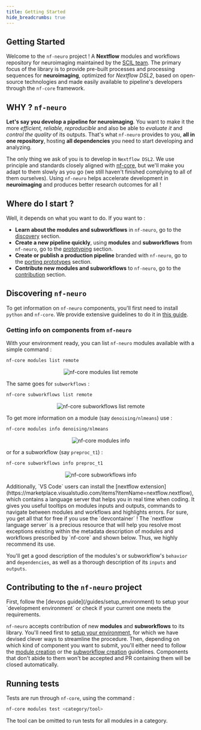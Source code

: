 ```yaml
---
title: Getting Started
hide_breadcrumbs: true
---
```


## Getting Started

Welcome to the `nf-neuro` project ! A **Nextflow** modules and workflows repository for neuroimaging
maintained by the [SCIL team](https://scil-documentation.readthedocs.io/en/latest/). The
primary focus of the library is to provide pre-built processes and processing sequences for
**neuroimaging**, optimized for _Nextflow DSL2_, based on open-source
technologies and made easily available to pipeline's developers through the `nf-core`
framework.

## WHY ? `nf-neuro`

**Let's say you develop a pipeline for neuroimaging**. You want to make it the more _efficient,_
_reliable, reproducible_ and also be able to _evaluate it_ and _control the quality_ of its outputs.
That's what `nf-neuro` provides to you, **all in one repository**, hosting **all dependencies** you
need to start developing and analyzing.

The only thing we ask of you is to develop in `Nextflow DSL2`. We use principle and standards
closely aligned with [nf-core](https://nf-co.re), but we'll make you adapt to them slowly as you go (we still
haven't finished complying to all of them ourselves). Using `nf-neuro` helps accelerate
development in **neuroimaging** and produces better research outcomes for all !

## Where do I start ?

Well, it depends on what you want to do. If you want to :

- **Learn about the modules and subworkflows** in `nf-neuro`, go to the [discovery](#discovering-nf-neuro) section.
- **Create a new pipeline quickly**, using **modules** and **subworkflows** from `nf-neuro`, go to the
  [prototyping](/guides/prototyping) section.
- **Create or publish a production pipeline** branded with `nf-neuro`, go to the
  [porting prototypes](/guides/production) section.
- **Contribute new modules and subworkflows** to `nf-neuro`, go to the
  [contribution](/guides/modules) section.

## Discovering `nf-neuro`

To get information on `nf-neuro` components, you'll first need to install `python` and `nf-core`. We provide
extensive guidelines to do it in [this guide](/guides/basic_environment).

### Getting info on components from `nf-neuro`

With your environment ready, you can list `nf-neuro` modules available with a simple command :

```bash
nf-core modules list remote
```
<p>
  <figure align="center">
    <img src="/src/assets/images/cli/nfcore_modules_list.png" alt="nf-core modules list remote"/>
  </figure> 
</p>

The same goes for `subworkflows` :

```bash
nf-core subworkflows list remote
```

<p> 
  <figure align="center">
    <img src="/src/assets/images/cli/nfcore_subworkflows_list.png" alt="nf-core subworkflows list remote"/>
  </figure>
</p> 

To get more information on a module (say `denoising/nlmeans`) use :

```bash
nf-core modules info denoising/nlmeans
```

<p>
  <figure align="center">
    <img src="src/assets/images/cli/nfcore_modules_info.png" alt="nf-core modules info"/>
  </figure>
</p> 

or for a subworkflow (say `preproc_t1`) :

```bash
nf-core subworkflows info preproc_t1
```

<p>
  <figure align="center">
    <img src="src/assets/images/cli/nfcore_subworkflows_info.png" alt="nf-core subworkflows info"/>
  </figure>
</p> 

<Callout variant="info" title="Info">
  Additionally, `VS Code` users can install the [nextflow extension](https://marketplace.visualstudio.com/items?itemName=nextflow.nextflow),
  which contains a language server that helps you in real time when coding. It gives you useful tooltips on modules inputs and outputs, commands
  to navigate between modules and workflows and highlights errors. For sure, you get all that for free if you use the `devcontainer` !
</Callout>

<Callout variant="warning" title="Important">
  The `nextflow language server` is a precious resource that will help you resolve most exceptions existing within the metadata
  description of modules and workflows prescribed by `nf-core` and shown below. Thus, we highly recommend its use.
</Callout>

You'll get a good description of the modules's or subworkflow's `behavior` and `dependencies`, as well as a
thorough description of its `inputs` and `outputs`.

## Contributing to the `nf-neuro` project

<Callout variant="warning" title="Important">
  First, follow the [devops guide](/guides/setup_environment) to setup your
  `development environment` or check if your current one meets the requirements.
</Callout>

`nf-neuro` accepts contribution of new **modules** and **subworkflows** to its library. You'll need first to
[setup your environment](/guides/setup_environment), for which we have devised clever ways to streamline the procedure.
Then, depending on which kind of component you want to submit, you'll either need to follow the [module creation](/guides/modules)
or the [subworkflow creation](/guides/subworkflows) guidelines. Components that don't abide to them won't be accepted
and PR containing them will be closed automatically.

## Running tests

Tests are run through `nf-core`, using the command :

```bash
nf-core modules test <category/tool>
```

The tool can be omitted to run tests for all modules in a category.
